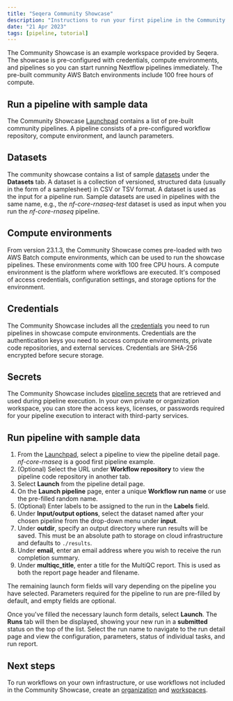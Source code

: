 ```yaml
---
title: "Seqera Community Showcase"
description: "Instructions to run your first pipeline in the Community Showcase."
date: "21 Apr 2023"
tags: [pipeline, tutorial]
---
```


The Community Showcase is an example workspace provided by Seqera. The showcase is pre-configured with credentials, compute environments, and pipelines so you can start running Nextflow pipelines immediately. The pre-built community AWS Batch environments include 100 free hours of compute.

## Run a pipeline with sample data

The Community Showcase [Launchpad](../launch/launchpad.mdx) contains a list of pre-built community pipelines. A pipeline consists of a pre-configured workflow repository, compute environment, and launch parameters.

## Datasets

The community showcase contains a list of sample [datasets](../data/datasets.mdx) under the **Datasets** tab. A dataset is a collection of versioned, structured data (usually in the form of a samplesheet) in CSV or TSV format. A dataset is used as the input for a pipeline run. Sample datasets are used in pipelines with the same name, e.g., the _nf-core-rnaseq-test_ dataset is used as input when you run the _nf-core-rnaseq_ pipeline.

## Compute environments

From version 23.1.3, the Community Showcase comes pre-loaded with two AWS Batch compute environments, which can be used to run the showcase pipelines. These environments come with 100 free CPU hours. A compute environment is the platform where workflows are executed. It's composed of access credentials, configuration settings, and storage options for the environment.

## Credentials

The Community Showcase includes all the [credentials](../credentials/overview.mdx) you need to run pipelines in showcase compute environments. Credentials are the authentication keys you need to access compute environments, private code repositories, and external services. Credentials are SHA-256 encrypted before secure storage.

## Secrets

The Community Showcase includes [pipeline secrets](../secrets/overview.mdx) that are retrieved and used during pipeline execution. In your own private or organization workspace, you can store the access keys, licenses, or passwords required for your pipeline execution to interact with third-party services.

## Run pipeline with sample data

1. From the [Launchpad](../launch/launchpad.mdx), select a pipeline to view the pipeline detail page. _nf-core-rnaseq_ is a good first pipeline example.
2. (Optional) Select the URL under **Workflow repository** to view the pipeline code repository in another tab.
3. Select **Launch** from the pipeline detail page.
4. On the **Launch pipeline** page, enter a unique **Workflow run name** or use the pre-filled random name.
5. (Optional) Enter labels to be assigned to the run in the **Labels** field.
6. Under **Input/output options**, select the dataset named after your chosen pipeline from the drop-down menu under **input**.
7. Under **outdir**, specify an output directory where run results will be saved. This must be an absolute path to storage on cloud infrastructure and defaults to `./results`.
8. Under **email**, enter an email address where you wish to receive the run completion summary.
9. Under **multiqc_title**, enter a title for the MultiQC report. This is used as both the report page header and filename.

The remaining launch form fields will vary depending on the pipeline you have selected. Parameters required for the pipeline to run are pre-filled by default, and empty fields are optional.

Once you've filled the necessary launch form details, select **Launch**. The **Runs** tab will then be displayed, showing your new run in a **submitted** status on the top of the list. Select the run name to navigate to the run detail page and view the configuration, parameters, status of individual tasks, and run report.

## Next steps

To run workflows on your own infrastructure, or use workflows not included in the Community Showcase, create an [organization](../orgs-and-teams/organizations.mdx) and [workspaces](../orgs-and-teams/workspace-management.mdx).
